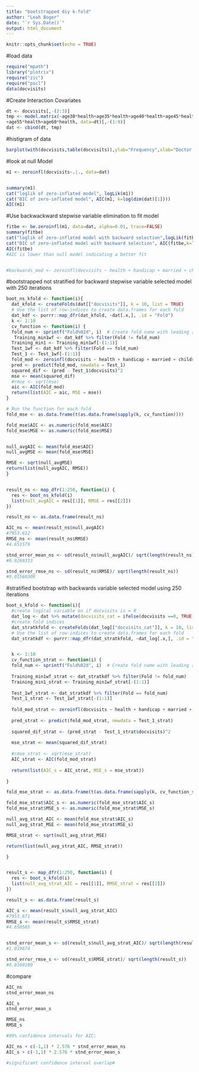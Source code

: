 ```yaml
---
title: "bootstrapped diy k-fold"
author: "Leah Boger"
date: "`r Sys.Date()`"
output: html_document
---
```


```r
knitr::opts_chunk$set(echo = TRUE)
```

#load data
```r
require("mpath")
library("plotrix")
require("zic")
require("pscl")
data(docvisits)
```

#Create Interaction Covariates
```r
dt <- docvisits[,-(2:3)]
tmp <- model.matrix(~age30*health+age35*health+age40*health+age45*health+age50*health
+age55*health+age60*health, data=dt)[,-(1:9)]
dat <- cbind(dt, tmp)
```

#histigram of data
```r
barplot(with(docvisits,table(docvisits)),ylab="Frequency",xlab="Doctor office visits")
```



#look at null Model
```r


m1 <- zeroinfl(docvisits~.|., data=dat)


summary(m1)
cat("loglik of zero-inflated model", logLik(m1))
cat("BIC of zero-inflated model", AIC(m1, k=log(dim(dat)[1])))
AIC(m1)
```

#Use backwackward stepwise variable elimination to fit model

```r
fitbe <- be.zeroinfl(m1, data=dat, alpha=0.01, trace=FALSE)
summary(fitbe)
cat("loglik of zero-inflated model with backward selection",logLik(fitbe))
cat("BIC of zero-inflated model with backward selection", AIC(fitbe,k=log(dim(dat)[1])))
AIC(fitbe)
#AIC is lower than null model indicating a better fit


#backwards_mod <- zeroinfl(docvisits ~ health + handicap + married + children + self + civil + age45 + age55 + age60 + health*age45 + health*age55 + health*age60| health + age50 , data = dat)
```





#bootstrapped not stratified for backward stepwise variable selected model with 250 iterations
```r
boot_ns_kfold <- function(i){
  dat_kfold <- createFolds(dat[["docvisits"]], k = 10, list = TRUE)
  # Use the list of row-indices to create data.frames for each fold
  dat_kdf <- purrr::map_dfr(dat_kfold, ~dat[.x,], .id = "Fold")
  k <- 1:10
  cv_function <- function(i) {
  fold_num <- sprintf("Fold%02d", i)  # Create fold name with leading zero if necessary
   Training_min1wf <- dat_kdf %>% filter(Fold != fold_num)
  Training_min1 <- Training_min1wf[-(1:1)]
  Test_1wf <- dat_kdf %>% filter(Fold == fold_num)
  Test_1 <- Test_1wf[-(1:1)]
  fold_mod <- zeroinfl(docvisits ~ health + handicap + married + children + self + civil + age45 + age55 + age60 + health*age45 + health*age55 + health*age60| health + age50, data = Training_min1)
  pred <- predict(fold_mod, newdata = Test_1)
  squared_dif <- (pred - Test_1$docvisits)^2
  mse <- mean(squared_dif)
  #rmse <- sqrt(mse) 
  aic <- AIC(fold_mod)
  return(list(AIC = aic, MSE = mse))
}

# Run the function for each fold
fold_mse <- as.data.frame(t(as.data.frame(sapply(k, cv_function))))

fold_mse$AIC <- as.numeric(fold_mse$AIC)
fold_mse$MSE <- as.numeric(fold_mse$MSE)


null_avgAIC <- mean(fold_mse$AIC)
null_avgMSE <- mean(fold_mse$MSE)

RMSE <- sqrt(null_avgMSE)
return(list(null_avgAIC, RMSE))
}


result_ns <- map_dfr(1:250, function(i) {
  res <- boot_ns_kfold(i)
  list(null_avgAIC = res[[1]], RMSE = res[[2]])
})

result_ns <- as.data.frame(result_ns)

AIC_ns <- mean(result_ns$null_avgAIC)
#7953.612
RMSE_ns <- mean(result_ns$RMSE)
#4.651579

stnd_error_mean_ns <- sd(result_ns$null_avgAIC)/ sqrt(length(result_ns))
#0.9260313

stnd_error_rmse_ns <- sd(result_ns$RMSE)/ sqrt(length(result_ns))
#0.01560308
```

#stratified bootstrap with backwards variable selected model using 250 iterations
```r
boot_s_kfold <- function(i){
  #create logical variable on if docvisits is = 0
  dat_log <- dat %>% mutate(docvisits_cat = ifelse(docvisits ==0, TRUE, FALSE))
  #create fold indices
  dat_stratkfold <- createFolds(dat_log[["docvisits_cat"]], k = 10, list = TRUE)
  # Use the list of row-indices to create data.frames for each fold
  dat_stratkdf <- purrr::map_dfr(dat_stratkfold, ~dat_log[.x,], .id = "Fold") %>% select(-docvisits_cat)


  k <- 1:10
  cv_function_strat <- function(i) {
  fold_num <- sprintf("Fold%02d", i)  # Create fold name with leading zero if necessary
  
  Training_min1wf_strat <- dat_stratkdf %>% filter(Fold != fold_num)
  Training_min1_strat <- Training_min1wf_strat[-(1:1)]
  
  Test_1wf_strat <- dat_stratkdf %>% filter(Fold == fold_num)
  Test_1_strat <- Test_1wf_strat[-(1:1)]
  
  fold_mod_strat <- zeroinfl(docvisits ~ health + handicap + married + children + self + civil + age45 + age55 + age60 + health*age45 + health*age55 + health*age60| health + age50, data = Training_min1_strat)
  
  pred_strat <- predict(fold_mod_strat, newdata = Test_1_strat)
  
  squared_dif_strat <- (pred_strat - Test_1_strat$docvisits)^2
  
  mse_strat <- mean(squared_dif_strat)
  
  #rmse_strat <- sqrt(mse_strat)
  AIC_strat <- AIC(fold_mod_strat)
  
  return(list(AIC_s = AIC_strat, MSE_s = mse_strat))
  
}

fold_mse_strat <- as.data.frame(t(as.data.frame(sapply(k, cv_function_strat))))

fold_mse_strat$AIC_s <- as.numeric(fold_mse_strat$AIC_s)
fold_mse_strat$MSE_s <- as.numeric(fold_mse_strat$MSE_s)

null_avg_strat_AIC <- mean(fold_mse_strat$AIC_s)
null_avg_strat_MSE <- mean(fold_mse_strat$MSE_s)

RMSE_strat <- sqrt(null_avg_strat_MSE)

return(list(null_avg_strat_AIC, RMSE_strat))

}


result_s <- map_dfr(1:250, function(i) {
  res <- boot_s_kfold(i)
  list(null_avg_strat_AIC = res[[1]], RMSE_strat = res[[2]])
})

result_s <- as.data.frame(result_s)

AIC_s <- mean(result_s$null_avg_strat_AIC)
#7953.671
RMSE_s <- mean(result_s$RMSE_strat)
#4.650585


stnd_error_mean_s <- sd(result_s$null_avg_strat_AIC)/ sqrt(length(result_s))
#1.019674

stnd_error_rmse_s <- sd(result_s$RMSE_strat)/ sqrt(length(result_s))
#0.0160189
```


#compare
```r

AIC_ns
stnd_error_mean_ns

AIC_s
stnd_error_mean_s

RMSE_ns
RMSE_s

#99% confidence intervals for AIC:

AIC_ns + c(-1,1) * 2.576 * stnd_error_mean_ns
AIC_s + c(-1,1) * 2.576 * stnd_error_mean_s

#significant confidence interval overlap#

```

